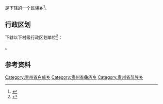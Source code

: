 {{中国乡级行政区|52/02/22/212/000}}

'''{{PAGENAMEBASE}}'''是{{PRC admin/fullname|52/02/22/212/000|3}}下辖的一个[[民族乡|民族乡]]<ref>{{PRC admin/ref sgc|{{PRC admin/parent|52/02/22/212/000}}}}</ref>。

== 行政区划 ==
{{PAGENAMEBASE}}下辖以下村级行政区划单位<ref>{{PRC admin/ref sgc|52/02/22/212/000}}</ref>：

{{PRC admin/children|52/02/22/212/000}}。

== 参考资料 ==
{{reflist}}

{{贵州行政区划小作品}}
{{PRC admin/navcat|52/02/22/212/000}}
[[Category:贵州省白族乡|Category:贵州省白族乡]]
[[Category:贵州省彝族乡|Category:贵州省彝族乡]]
[[Category:贵州省苗族乡|Category:贵州省苗族乡]]